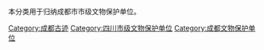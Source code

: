 {{Catmore}}
本分类用于归纳成都市市级文物保护单位。
[[Category:成都古迹|Category:成都古迹]]
[[Category:四川市级文物保护单位|Category:四川市级文物保护单位]]
[[Category:成都文物保护单位|Category:成都文物保护单位]]
